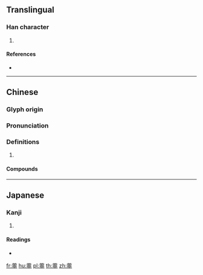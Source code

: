 {{character info/new}}
{{also|苧}}
==Translingual==

===Han character===
{{Han char|rn=140|rad=艸|as=14|sn=20|four=44201|canj=TJPN}}

# {{defn|Han|sort=艸14}}

====References====
* {{Han ref|kx=1062.500|dkj=32196|dj=1527.270|hdz=53316.130|uh=85B4|ud=34228|bh=F0A4|bd=61604}}

----

==Chinese==
{{zh-forms|s=苧}}

===Glyph origin===
{{Han etym}}

===Pronunciation===
{{zh-pron
|m=zhù
|c=ning4
|mc=y
|oc=y
|cat=
}}

===Definitions===
{{zh-hanzi}}

# {{rfdef|zh}}

====Compounds====
{{zh-der|薺薴}}

----

==Japanese==

===Kanji===
{{ja-kanji|grade=|rs=艸14}}

# {{defn|lang=ja|sort=艸14}}

====Readings====
* {{ja-readings|on=[[のう]] (nō), [[にょう]] (nyō)|kun=[[みだれる]] (midareru)|nanori=}}

[[fr:薴]]
[[hu:薴]]
[[pl:薴]]
[[th:薴]]
[[zh:薴]]